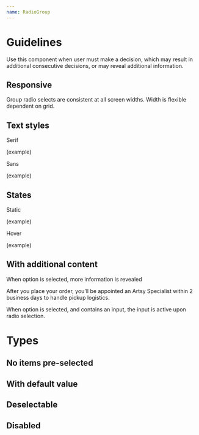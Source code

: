 ```yaml
---
name: RadioGroup
---
```

# Guidelines

Use this component when user must make a decision, which may result in additional consecutive decisions, or may reveal additional information.

## Responsive

Group radio selects are consistent at all screen widths. Width is flexible dependent on grid.

## Text styles

Serif

(example)

Sans

(example)

## States

Static

(example)

Hover

(example) 

## With additional content

When option is selected, more information is revealed

<Playground> 
  <RadioGroup defaultValue="SHIP">
    <BorderedRadio value="SHIP" label="Provide shipping address" />
    <BorderedRadio value="PICKUP" label="Arrange for pickup">
      <Sans size="2" color="black60">
        After you place your order, you’ll be appointed an Artsy Specialist
        within 2 business days to handle pickup logistics.
      </Sans>
    </BorderedRadio>
  </RadioGroup>
</Playground>

When option is selected, and contains an input, the input is active upon radio selection.

<Playground> 

</Playground> 

# Types

## No items pre-selected

<Playground>
  <RadioGroup>
    <Radio value="SHIP" label="Provide shipping address" />
    <Radio value="PICKUP" label="Arrange for pickup" />
  </RadioGroup>
</Playground>

## With default value

<Playground>
  <RadioGroup defaultValue="PICKUP">
    <Radio value="SHIP" label="Provide shipping address" />
    <Radio value="PICKUP" label="Arrange for pickup" />
  </RadioGroup>
</Playground>

## Deselectable

<Playground>
  <RadioGroup defaultValue="SHIP" deselectable>
    <Radio value="SHIP" label="Provide shipping address" />
    <Radio value="PICKUP" label="Arrange for pickup" />
  </RadioGroup>
</Playground>

## Disabled

<Playground>
  <RadioGroup defaultValue="SHIP" disabled>
    <Radio value="SHIP" label="Provide shipping address" />
    <Radio value="PICKUP" label="Arrange for pickup" />
  </RadioGroup>
</Playground>
